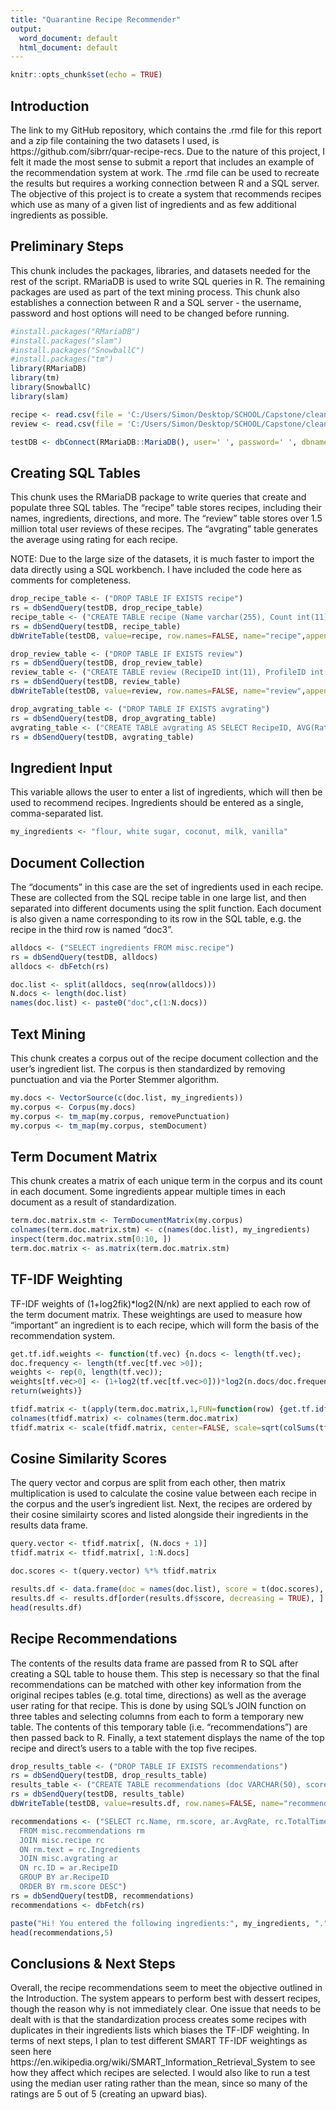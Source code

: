 ---
title: "Quarantine Recipe Recommender"
output:
  word_document: default
  html_document: default
---

```{r setup, include=FALSE}
knitr::opts_chunk$set(echo = TRUE)
```

## Introduction
The link to my GitHub repository, which contains the .rmd file for this report and a zip file containing the two datasets I used, is https://github.com/sibrr/quar-recipe-recs.
Due to the nature of this project, I felt it made the most sense to submit a report that includes an example of the recommendation system at work. The .rmd file can be used to recreate the results but requires a working connection between R and a SQL server.
The objective of this project is to create a system that recommends recipes which use as many of a given list of ingredients and as few additional ingredients as possible.

## Preliminary Steps
This chunk includes the packages, libraries, and datasets needed for the rest of the script. RMariaDB is used to write SQL queries in R. The remaining packages are used as part of the text mining process. This chunk also establishes a connection between R and a SQL server - the username, password and host options will need to be changed before running.

```{r}
#install.packages("RMariaDB")
#install.packages("slam")
#install.packages("SnowballC")
#install.packages("tm")
library(RMariaDB)
library(tm)
library(SnowballC)
library(slam)

recipe <- read.csv(file = 'C:/Users/Simon/Desktop/SCHOOL/Capstone/clean_recipes.csv', header=T, stringsAsFactors = F)
review <- read.csv(file = 'C:/Users/Simon/Desktop/SCHOOL/Capstone/clean_reviews.csv', header=T, stringsAsFactors = F)

testDB <- dbConnect(RMariaDB::MariaDB(), user=' ', password=' ', dbname=' ', host=' ')
```

## Creating SQL Tables
This chunk uses the RMariaDB package to write queries that create and populate three SQL tables. The "recipe" table stores recipes, including their names, ingredients, directions, and more. The "review" table stores over 1.5 million total user reviews of these recipes. The "avgrating" table generates the average using rating for each recipe.

NOTE: Due to the large size of the datasets, it is much faster to import the data directly using a SQL workbench. I have included the code here as comments for completeness.

```{r}
drop_recipe_table <- ("DROP TABLE IF EXISTS recipe")
rs = dbSendQuery(testDB, drop_recipe_table)
recipe_table <- ("CREATE TABLE recipe (Name varchar(255), Count int(11), Photo varchar(255), Author varchar(255), PrepTime varchar(255), CookTime varchar(255), #TotalTime varchar(255), Ingredients text, Directions text, ID int(11))")
rs = dbSendQuery(testDB, recipe_table)
dbWriteTable(testDB, value=recipe, row.names=FALSE, name="recipe",append=TRUE)

drop_review_table <- ("DROP TABLE IF EXISTS review")
rs = dbSendQuery(testDB, drop_review_table)
review_table <- ("CREATE TABLE review (RecipeID int(11), ProfileID int(11), Rate tinyint(1))")
rs = dbSendQuery(testDB, review_table)
dbWriteTable(testDB, value=review, row.names=FALSE, name="review",append=TRUE)

drop_avgrating_table <- ("DROP TABLE IF EXISTS avgrating")
rs = dbSendQuery(testDB, drop_avgrating_table)
avgrating_table <- ("CREATE TABLE avgrating AS SELECT RecipeID, AVG(Rate) AS AvgRate FROM review GROUP BY RecipeID")
rs = dbSendQuery(testDB, avgrating_table)
```

## Ingredient Input
This variable allows the user to enter a list of ingredients, which will then be used to recommend recipes. Ingredients should be entered as a single, comma-separated list.

```{r}
my_ingredients <- "flour, white sugar, coconut, milk, vanilla"
```

## Document Collection
The "documents" in this case are the set of ingredients used in each recipe. These are collected from the SQL recipe table in one large list, and then separated into different documents using the split function. Each document is also given a name corresponding to its row in the SQL table, e.g. the recipe in the third row is named "doc3".

```{r}
alldocs <- ("SELECT ingredients FROM misc.recipe")
rs = dbSendQuery(testDB, alldocs)
alldocs <- dbFetch(rs)

doc.list <- split(alldocs, seq(nrow(alldocs)))
N.docs <- length(doc.list)
names(doc.list) <- paste0("doc",c(1:N.docs))
```

## Text Mining
This chunk creates a corpus out of the recipe document collection and the user's ingredient list. The corpus is then standardized by removing punctuation and via the Porter Stemmer algorithm.

```{r}
my.docs <- VectorSource(c(doc.list, my_ingredients))
my.corpus <- Corpus(my.docs)
my.corpus <- tm_map(my.corpus, removePunctuation)
my.corpus <- tm_map(my.corpus, stemDocument)
```

## Term Document Matrix
This chunk creates a matrix of each unique term in the corpus and its count in each document. Some ingredients appear multiple times in each document as a result of standardization.

```{r}
term.doc.matrix.stm <- TermDocumentMatrix(my.corpus)
colnames(term.doc.matrix.stm) <- c(names(doc.list), my_ingredients)
inspect(term.doc.matrix.stm[0:10, ])
term.doc.matrix <- as.matrix(term.doc.matrix.stm)
```

## TF-IDF Weighting
TF-IDF weights of (1+log2fik)*log2(N/nk) are next applied to each row of the term document matrix. These weightings are used to measure how "important" an ingredient is to each recipe, which will form the basis of the recommendation system.

```{r}
get.tf.idf.weights <- function(tf.vec) {n.docs <- length(tf.vec);
doc.frequency <- length(tf.vec[tf.vec >0]);
weights <- rep(0, length(tf.vec));
weights[tf.vec>0] <- (1+log2(tf.vec[tf.vec>0]))*log2(n.docs/doc.frequency)
return(weights)}

tfidf.matrix <- t(apply(term.doc.matrix,1,FUN=function(row) {get.tf.idf.weights(row)}))
colnames(tfidf.matrix) <- colnames(term.doc.matrix)
tfidf.matrix <- scale(tfidf.matrix, center=FALSE, scale=sqrt(colSums(tfidf.matrix^2)))
```

## Cosine Similarity Scores
The query vector and corpus are split from each other, then matrix multiplication is used to calculate the cosine value between each recipe in the corpus and the user's ingredient list. Next, the recipes are ordered by their cosine similairty scores and listed alongside their ingredients in the results data frame.

```{r}
query.vector <- tfidf.matrix[, (N.docs + 1)]
tfidf.matrix <- tfidf.matrix[, 1:N.docs]

doc.scores <- t(query.vector) %*% tfidf.matrix

results.df <- data.frame(doc = names(doc.list), score = t(doc.scores), text = unlist(doc.list))
results.df <- results.df[order(results.df$score, decreasing = TRUE), ]
head(results.df)
```

## Recipe Recommendations
The contents of the results data frame are passed from R to SQL after creating a SQL table to house them. This step is necessary so that the final recommendations can be matched with other key information from the original recipes tables (e.g. total time, directions) as well as the average user rating for that recipe. This is done by using SQL's JOIN function on three tables and selecting columns from each to form a temporary new table. The contents of this temporary table (i.e. "recommendations") are then passed back to R. Finally, a text statement displays the name of the top recipe and direct's users to a table with the top five recipes.

```{r}
drop_results_table <- ("DROP TABLE IF EXISTS recommendations")
rs = dbSendQuery(testDB, drop_results_table)
results_table <- ("CREATE TABLE recommendations (doc VARCHAR(50), score FLOAT, text TEXT)")
rs = dbSendQuery(testDB, results_table)
dbWriteTable(testDB, value=results.df, row.names=FALSE, name="recommendations",append=TRUE)

recommendations <- ("SELECT rc.Name, rm.score, ar.AvgRate, rc.TotalTime, rc.Ingredients, rc.Directions
  FROM misc.recommendations rm
  JOIN misc.recipe rc
  ON rm.text = rc.Ingredients
  JOIN misc.avgrating ar
  ON rc.ID = ar.RecipeID
  GROUP BY ar.RecipeID
  ORDER BY rm.score DESC")
rs = dbSendQuery(testDB, recommendations)
recommendations <- dbFetch(rs)

paste("Hi! You entered the following ingredients:", my_ingredients, ".", "The best match for these ingredients on Allrecipes.com is", recommendations[1,1], ".", "See below for details of the top five matching recipes. Happy cooking!")
head(recommendations,5)
```

## Conclusions & Next Steps
Overall, the recipe recommendations seem to meet the objective outlined in the Introduction. The system appears to perform best with dessert recipes, though the reason why is not immediately clear. One issue that needs to be dealt with is that the standardization process creates some recipes with duplicates in their ingredients lists which biases the TF-IDF weighting. In terms of next steps, I plan to test different SMART TF-IDF weightings as seen here https://en.wikipedia.org/wiki/SMART_Information_Retrieval_System to see how they affect which recipes are selected. I would also like to run a test using the median user rating rather than the mean, since so many of the ratings are 5 out of 5 (creating an upward bias).
